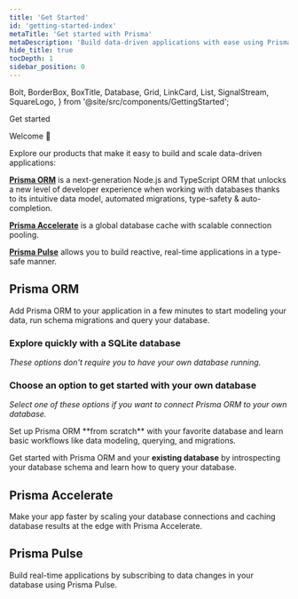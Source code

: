 ```yaml
---
title: 'Get Started'
id: 'getting-started-index'
metaTitle: 'Get started with Prisma'
metaDescription: 'Build data-driven applications with ease using Prisma ORM, add connection pooling or global caching with Prisma Accelerate or subscribe to database changes in real-time with Prisma Pulse.'
hide_title: true
tocDepth: 1
sidebar_position: 0
---
```


  Bolt,
  BorderBox,
  BoxTitle,
  Database,
  Grid,
  LinkCard,
  List,
  SignalStream,
  SquareLogo,
} from '@site/src/components/GettingStarted';

<TopBlock>

<BorderBox>

<BoxTitle>Get started</BoxTitle>

Welcome 👋

Explore our products that make it easy to build and scale data-driven applications:

[**<Database />Prisma ORM**](/orm/overview/introduction/what-is-prisma) is a next-generation Node.js and TypeScript ORM that unlocks a new level of developer experience when working with databases thanks to its intuitive data model, automated migrations, type-safety & auto-completion.

[**<Bolt />Prisma Accelerate**](/accelerate/what-is-accelerate) is a global database cache with scalable connection pooling.

[**<SignalStream />Prisma Pulse**](/pulse/what-is-pulse) allows you to build reactive, real-time applications in a type-safe manner.

</BorderBox>

</TopBlock>

## <Database color="#5A67D8" width="21" height="24" /> Prisma ORM

Add Prisma ORM to your application in a few minutes to start modeling your data, run schema migrations and query your database.

### Explore quickly with a SQLite database

_These options don't require you to have your own database running._

<Grid>
  <LinkCard
    icon="fa-solid fa-rabbit-running"
    title="Quickstart"
    desc="Set up Prisma ORM from scratch with a SQLite database in 5 minutes."
    link="/docs/getting-started/quickstart"
  />
  <LinkCard
    icon="fa-brands fa-github"
    title="Examples"
    desc="Explore our ready-to-run examples with your favorite frameworks and libraries."
    link="https://github.com/prisma/prisma-examples/"
  />
</Grid>

### Choose an option to get started with your own database

_Select one of these options if you want to connect Prisma ORM to your own database._

<TabbedContent gettingStarted>
  <TabItem value="New database">
      Set up Prisma ORM **from scratch** with your favorite database and learn basic workflows like data modeling, querying, and migrations.
    <List>
      <SquareLogo
        url="/docs/getting-started/setup-prisma/start-from-scratch/relational-databases-typescript-postgresql"
        image={require('/img/technologies/postgresqlsimple.svg').default}
        tech="Postgres SQL"
      />
      <SquareLogo
        url="/docs/getting-started/setup-prisma/start-from-scratch/relational-databases-typescript-mysql"
        image={require('/img/technologies/mysqlsimple.svg').default}
        tech="MySQL"
      />
      <SquareLogo
        url="/docs/getting-started/setup-prisma/start-from-scratch/relational-databases-typescript-sqlserver"
        image={require('/img/technologies/sqlserver.svg').default}
        tech="SQLServer"
      />
      <SquareLogo
        url="/docs/getting-started/setup-prisma/start-from-scratch/relational-databases-typescript-planetscale"
        image={require('/img/technologies/planetscale.svg').default}
        tech="PlanetScale"
      />
      <SquareLogo
        url="/docs/getting-started/setup-prisma/start-from-scratch/relational-databases-typescript-cockroachdb"
        image={require('/img/technologies/cockroachdbgradient.svg').default}
        tech="Cockroach DB"
      />
      <SquareLogo
        url="/docs/getting-started/setup-prisma/start-from-scratch/mongodb-typescript-mongodb"
        image={require('/img/technologies/mongodbsimple.svg').default}
        tech="Mongo DB"
      />
    </List>
  </TabItem>
  <TabItem value="Existing database">
    <p>
      Get started with Prisma ORM and your <b>existing database</b> by
      introspecting your database schema and learn how to query your database.
    </p>
    <List>
      <SquareLogo
        url="/docs/getting-started/setup-prisma/add-to-existing-project/relational-databases-typescript-postgresql"
        image={require('/img/technologies/postgresqlsimple.svg').default}
        tech="Postgres SQL"
      />
      <SquareLogo
        url="/docs/getting-started/setup-prisma/add-to-existing-project/relational-databases-typescript-mysql"
        image={require('/img/technologies/mysqlsimple.svg').default}
        tech="MySQL"
      />
      <SquareLogo
        url="/docs/getting-started/setup-prisma/add-to-existing-project/relational-databases-typescript-sqlserver"
        image={require('/img/technologies/sqlserver.svg').default}
        tech="SQL Server"
      />
      <SquareLogo
        url="/docs/getting-started/setup-prisma/add-to-existing-project/relational-databases-typescript-planetscale"
        image={require('/img/technologies/planetscale.svg').default}
        tech="PlanetScale"
      />
      <SquareLogo
        url="/docs/getting-started/setup-prisma/add-to-existing-project/relational-databases-typescript-cockroachdb"
        image={require('/img/technologies/cockroachdbgradient.svg').default}
        tech="Cockroach DB"
      />
      <SquareLogo
        url="/docs/getting-started/setup-prisma/add-to-existing-project/mongodb-typescript-mongodb"
        image={require('/img/technologies/mongodbsimple.svg').default}
        tech="Mongo DB"
      />
    </List>
  </TabItem>
</TabbedContent>

## <Bolt color="#16A394" width="21" height="24" /> Prisma Accelerate

Make your app faster by scaling your database connections and caching database results at the edge with Prisma Accelerate.

<Grid>
  <LinkCard
    icon="fa-solid fa-arrow-right"
    title="Get started"
    desc="Add Accelerate to your app to use global database caching & connection pooling."
    link="/docs/accelerate/getting-started"
  />
  <LinkCard
    icon="fa-brands fa-github"
    title="Speed Test"
    desc="Run the speed test to see how Prisma Accelerate can make your app faster."
    link="https://accelerate-speed-test.prisma.io/"
  />
</Grid>

## <SignalStream color="#16A394" width="27" height="24" /> Prisma Pulse

Build real-time applications by subscribing to data changes in your database using Prisma Pulse.

<Grid>
  <LinkCard
    icon="fa-solid fa-arrow-right"
    title="Get started"
    desc="Add Pulse to your app to subscribe to real-time updates from your database."
    link="/docs/pulse/getting-started"
  />
</Grid>
